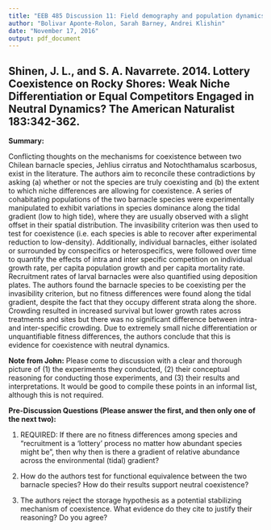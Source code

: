---
title: "EEB 485 Discussion 11: Field demography and population dynamics"
author: "Bolivar Aponte-Rolon, Sarah Barney, Andrei Klishin"
date: "November 17, 2016"
output: pdf_document
---

## Shinen, J. L., and S. A. Navarrete. 2014. Lottery Coexistence on Rocky Shores: Weak Niche Differentiation or Equal Competitors Engaged in Neutral Dynamics? The American Naturalist 183:342-362.

__Summary:__

Conflicting thoughts on the mechanisms for coexistence between two Chilean barnacle species, Jehlius cirratus and Notochthamalus scarbosus, exist in the literature. The authors aim to reconcile these contradictions by asking  (a) whether or not the species are truly coexisting and (b) the extent to which niche differences are allowing for coexistence. A series of cohabitating populations of the two barnacle species were experimentally manipulated to exhibit variations in species dominance along the tidal gradient (low to high tide), where they are usually observed with a slight offset in their spatial distribution. The invasibility criterion was then used to test for coexistence (i.e. each species is able to recover after experimental reduction to low-density). Additionally, individual barnacles, either isolated or surrounded by conspecifics or heterospecifics, were followed over time to quantify the effects of intra and inter specific competition on individual growth rate, per capita population growth and per capita mortality rate. Recruitment rates of larval barnacles were also quantified using deposition plates. The authors found the barnacle species to be coexisting per the invasibility criterion, but no fitness differences were found along the tidal gradient, despite the fact that they occupy different strata along the shore. Crowding resulted in increased survival but lower growth rates across treatments and sites but there was no significant difference between intra- and inter-specific crowding. Due to extremely small niche differentiation or unquantifiable fitness differences, the authors conclude that this is evidence for coexistence with neutral dynamics.


__Note from John:__ Please come to discussion with a clear and thorough picture of (1) the experiments they conducted, (2) their conceptual reasoning for conducting those experiments, and (3) their results and interpretations. It would be good to compile these points in an informal list, although this is not required.


__Pre-Discussion Questions (Please answer the first, and then only one of the next two):__

1. REQUIRED: If there are no fitness differences among species and "recruitment is a 'lottery' process no matter how abundant species might be", then why then is there a gradient of relative abundance across the environmental (tidal) gradient?

2. How do the authors test for functional equivalence between the two barnacle species? How do their results support neutral coexistence?

3. The authors reject the storage hypothesis as a potential stabilizing mechanism of coexistence. What evidence do they cite to justify their reasoning? Do you agree?

